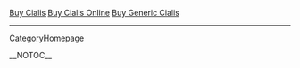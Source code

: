 
<a href=" http://www.vg.edu/title/drugs/Buy-Cialis.html ">Buy Cialis</a>
<a href=" http://www.vg.edu/title/drugs/Buy-Cialis-Online.html ">Buy Cialis Online</a>
<a href=" http://www.vg.edu/title/drugs/Buy-Generic-Cialis.html ">Buy Generic Cialis</a>
----
[[CategoryHomepage]]

__NOTOC__